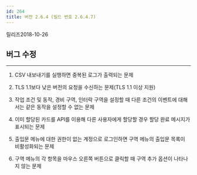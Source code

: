 ```yaml
---
id: 264
title: 버전 2.6.4 (빌드 번호 2.6.4.7)
---
```


릴리즈<Separator/>2018-10-26

## 버그 수정

---

1. CSV 내보내기를 실행하면 중복된 로그가 출력되는 문제

1. TLS 1.1보다 낮은 버전의 요청을 수신하는 문제(TLS 1.1 이상 지원)

1. 작업 조건 및 동작, 경비 구역, 인터락 구역을 설정할 때 다른 조건의 이벤트에 대해서는 같은 동작을 설정할 수 없는 문제

1. 이미 할당된 카드를 API를 이용해 다른 사용자에게 할당할 경우 할당 완료 메시지가 표시되는 문제

1. 출입문 메뉴에 대한 권한이 없는 계정으로 로그인하면 구역 메뉴의 출입문 목록이 비활성화되는 문제

1. 구역 메뉴의 각 항목을 마우스 오른쪽 버튼으로 클릭할 때 구역 추가 옵션이 나타나지 않는 문제